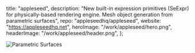   title: "appleseed",
  description:
    "New built-in expression primitives (SeExpr) for physically-based rendering engine. Mesh object generation from parametric surfaces",
  repo: "appleseedhq/appleseed",
  website: "<https://appleseedhq.net>",
  heroImage: "/work/appleseed/hero.png",
  headerImage: "/work/appleseed/header.png",
};

![Parametric Surfaces](/work/appleseed/parametric-surfaces.png)
